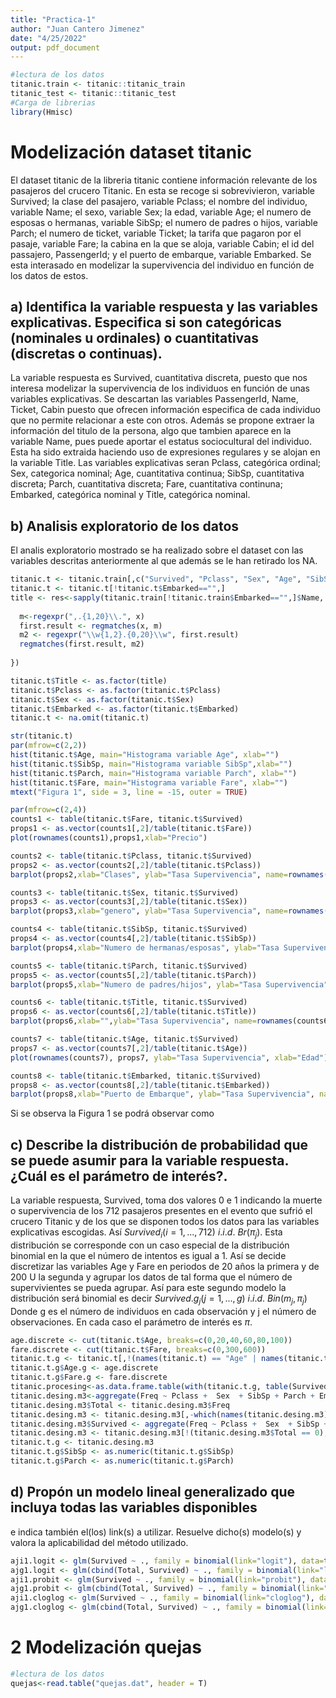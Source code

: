 ```yaml
---
title: "Practica-1"
author: "Juan Cantero Jimenez"
date: "4/25/2022"
output: pdf_document
---
```


```r
#lectura de los datos
titanic.train <- titanic::titanic_train
titanic_test <- titanic::titanic_test
#Carga de librerias
library(Hmisc)

```

# Modelización dataset titanic

El dataset titanic de la libreria titanic contiene información relevante de los pasajeros del crucero Titanic. En esta se recoge si sobrevivieron, variable Survived; la clase del pasajero, variable Pclass; el nombre del individuo, variable Name; el sexo, variable Sex; la edad, variable Age; el numero de esposas o hermanas, variable SibSp; el numero de padres o hijos, variable Parch; el numero de ticket, variable Ticket; la tarifa que pagaron por el pasaje, variable Fare; la cabina en la que se aloja, variable Cabin; el id del passajero, PassengerId; y el puerto de embarque, variable Embarked. Se esta interasado en modelizar la supervivencia del individuo en función de los datos de estos. 

## a) Identifica la variable respuesta y las variables explicativas. Especifica si son categóricas (nominales u ordinales) o cuantitativas (discretas o continuas).

La variable respuesta es Survived, cuantitativa discreta, puesto que nos interesa modelizar la supervivencia de los individuos en función de unas variables explicativas. Se descartan las variables PassengerId, Name, Ticket, Cabin puesto que ofrecen información especifica de cada individuo que no permite relacionar a este con otros. Además se propone extraer la información del titulo de la persona, algo que tambien aparece en la variable Name, pues puede aportar el estatus sociocultural del individuo. Esta ha sido extraida haciendo uso de expresiones regulares y se alojan en la variable Title.  Las variables explicativas seran Pclass, categórica ordinal; Sex, categorica nominal; Age, cuantitativa continua; SibSp, cuantitativa discreta; Parch, cuantitativa discreta; Fare, cuantitativa continuna; Embarked, categórica nominal y Title, categórica nominal.

## b) Analisis exploratorio de los datos

El analis exploratorio mostrado se ha realizado sobre el dataset con las variables descritas anteriormente al que además se le han retirado los NA. 

```r
titanic.t <- titanic.train[,c("Survived", "Pclass", "Sex", "Age", "SibSp", "Parch", "Fare", "Embarked")]
titanic.t <- titanic.t[!titanic.t$Embarked=="",]
title <- res<-sapply(titanic.train[!titanic.train$Embarked=="",]$Name, function(x){
  
  m<-regexpr(",.{1,20}\\.", x)
  first.result <- regmatches(x, m)
  m2 <- regexpr("\\w{1,2}.{0,20}\\w", first.result)
  regmatches(first.result, m2)
  
})

titanic.t$Title <- as.factor(title)
titanic.t$Pclass <- as.factor(titanic.t$Pclass)
titanic.t$Sex <- as.factor(titanic.t$Sex)
titanic.t$Embarked <- as.factor(titanic.t$Embarked)
titanic.t <- na.omit(titanic.t)

str(titanic.t)
par(mfrow=c(2,2))
hist(titanic.t$Age, main="Histograma variable Age", xlab="")
hist(titanic.t$SibSp, main="Histograma variable SibSp",xlab="")
hist(titanic.t$Parch, main="Histograma variable Parch", xlab="")
hist(titanic.t$Fare, main="Histograma variable Fare", xlab="")
mtext("Figura 1", side = 3, line = -15, outer = TRUE)

par(mfrow=c(2,4))
counts1 <- table(titanic.t$Fare, titanic.t$Survived)
props1 <- as.vector(counts1[,2]/table(titanic.t$Fare))
plot(rownames(counts1),props1,xlab="Precio")

counts2 <- table(titanic.t$Pclass, titanic.t$Survived)
props2 <- as.vector(counts2[,2]/table(titanic.t$Pclass))
barplot(props2,xlab="Clases", ylab="Tasa Supervivencia", name=rownames(counts2))

counts3 <- table(titanic.t$Sex, titanic.t$Survived)
props3 <- as.vector(counts3[,2]/table(titanic.t$Sex))
barplot(props3,xlab="genero", ylab="Tasa Supervivencia", name=rownames(counts3))

counts4 <- table(titanic.t$SibSp, titanic.t$Survived)
props4 <- as.vector(counts4[,2]/table(titanic.t$SibSp))
barplot(props4,xlab="Numero de hermanas/esposas", ylab="Tasa Supervivencia", name=rownames(counts4))

counts5 <- table(titanic.t$Parch, titanic.t$Survived)
props5 <- as.vector(counts5[,2]/table(titanic.t$Parch))
barplot(props5,xlab="Numero de padres/hijos", ylab="Tasa Supervivencia", name=rownames(counts5))

counts6 <- table(titanic.t$Title, titanic.t$Survived)
props6 <- as.vector(counts6[,2]/table(titanic.t$Title))
barplot(props6,xlab="",ylab="Tasa Supervivencia", name=rownames(counts6), las = 2)

counts7 <- table(titanic.t$Age, titanic.t$Survived)
props7 <- as.vector(counts7[,2]/table(titanic.t$Age))
plot(rownames(counts7), props7, ylab="Tasa Supervivencia", xlab="Edad")

counts8 <- table(titanic.t$Embarked, titanic.t$Survived)
props8 <- as.vector(counts8[,2]/table(titanic.t$Embarked))
barplot(props8,xlab="Puerto de Embarque", ylab="Tasa Supervivencia", name=rownames(counts8))
```  

Si se observa la Figura 1 se podrá observar como 

## c) Describe la distribución de probabilidad que se puede asumir para la variable respuesta. ¿Cuál es el parámetro de interés?.

La variable respuesta, Survived, toma dos valores 0 e 1 indicando la muerte o supervivencia de los 712 pasajeros presentes en el evento que sufrió el crucero Titanic y de los que se disponen todos los datos para las variables explicativas escogidas. Así $Survived_{i}(i = 1, ..., 712)\:i.i.d.\:Br(\pi_{j})$. Esta distribución se corresponde con un caso especial de la distribución binomial en la que el número de intentos es igual a 1. Así se decide discretizar las variables Age y Fare en periodos de 20 años la primera y de 200 U la segunda y agrupar los datos de tal forma que el número de supervivientes se pueda agrupar. Así para este segundo modelo la distribución será binomial es decir $Survived.g_{j} (j = 1, ..., g)\:i.i.d.\: Bin(m_{j},\pi_{j})$ Donde g es el número de individuos en cada observación y j el número de observaciones. En cada caso el parámetro de interés es $\pi$.

```r
age.discrete <- cut(titanic.t$Age, breaks=c(0,20,40,60,80,100))
fare.discrete <- cut(titanic.t$Fare, breaks=c(0,300,600))
titanic.t.g <- titanic.t[,!(names(titanic.t) == "Age" | names(titanic.t) == "Fare")]
titanic.t.g$Age.g <- age.discrete
titanic.t.g$Fare.g <- fare.discrete
titanic.procesing<-as.data.frame.table(with(titanic.t.g, table(Survived, Pclass, Sex, SibSp, Parch, Embarked, Title, Age.g, Fare.g)))# Reduce el número de individuos de 712 a 705
titanic.desing.m3<-aggregate(Freq ~ Pclass +  Sex  + SibSp + Parch + Embarked + Title + Age.g + Fare.g , titanic.procesing, sum)
titanic.desing.m3$Total <- titanic.desing.m3$Freq
titanic.desing.m3 <- titanic.desing.m3[,-which(names(titanic.desing.m3) == "Freq")]
titanic.desing.m3$Survived <- aggregate(Freq ~ Pclass +  Sex  + SibSp + Parch + Embarked + Title + Age.g + Fare.g , titanic.procesing[titanic.procesing$Survived == "1",], sum)$Freq
titanic.desing.m3 <- titanic.desing.m3[!(titanic.desing.m3$Total == 0),]
titanic.t.g <- titanic.desing.m3
titanic.t.g$SibSp <- as.numeric(titanic.t.g$SibSp)
titanic.t.g$Parch <- as.numeric(titanic.t.g$Parch)
```


## d) Propón un modelo lineal generalizado que incluya todas las variables disponibles
e indica también el(los) link(s) a utilizar. Resuelve dicho(s) modelo(s) y valora la
aplicabilidad del método utilizado.

```r
aji1.logit <- glm(Survived ~ ., family = binomial(link="logit"), data=titanic.t)
ajg1.logit <- glm(cbind(Total, Survived) ~ ., family = binomial(link="logit"), data=titanic.t.g )
aji1.probit <- glm(Survived ~ ., family = binomial(link="probit"), data=titanic.t)
ajg1.probit <- glm(cbind(Total, Survived) ~ ., family = binomial(link="probit"), data=titanic.t.g )
aji1.cloglog <- glm(Survived ~ ., family = binomial(link="cloglog"), data=titanic.t)
ajg1.cloglog <- glm(cbind(Total, Survived) ~ ., family = binomial(link="cloglog"), data=titanic.t.g )
```


# 2 Modelización quejas


```r
#lectura de los datos
quejas<-read.table("quejas.dat", header = T)

```

